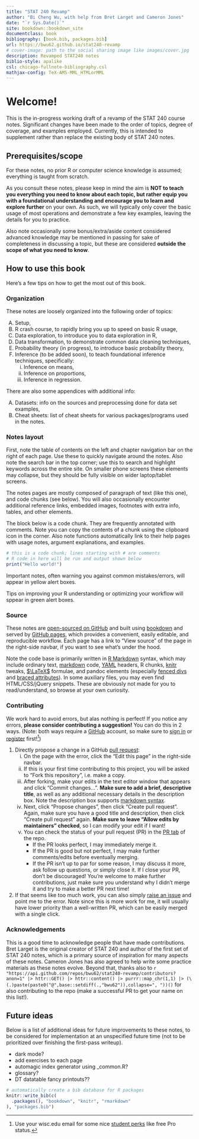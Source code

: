 ```yaml
--- 
title: "STAT 240 Revamp"
author: "Bi Cheng Wu, with help from Bret Larget and Cameron Jones"
date: "`r Sys.Date()`"
site: bookdown::bookdown_site
documentclass: book
bibliography: [book.bib, packages.bib]
url: https://bwu62.github.io/stat240-revamp
# cover-image: path to the social sharing image like images/cover.jpg
description: Revamped STAT240 notes
biblio-style: apalike
csl: chicago-fullnote-bibliography.csl
mathjax-config: TeX-AMS-MML_HTMLorMML
---
```



# Welcome! {-}

This is the in-progress working draft of a revamp of the STAT 240 course notes. Significant changes have been made to the order of topics, degree of coverage, and examples employed. Currently, this is intended to supplement rather than replace the existing body of STAT 240 notes.


## Prerequisites/scope {-}

For these notes, no prior R or computer science knowledge is assumed; everything is taught from scratch.

As you consult these notes, please keep in mind the aim is **NOT to teach you everything you need to know about each topic, but rather equip you with a foundational understanding and encourage you to learn and explore further** on your own. As such, we will typically only cover the basic usage of most operations and demonstrate a few key examples, leaving the details for you to practice.

Also note occasionally some bonus/extra/aside content considered advanced knowledge may be mentioned in passing for sake of completeness in discussing a topic, but these are considered **outside the scope of what you need to know**.


## How to use this book {-}

Here's a few tips on how to get the most out of this book.


### Organization {-}

These notes are loosely organized into the following order of topics:

 A.  Setup,
 B.  R crash course, to rapidly bring you up to speed on basic R usage,
 C.  Data exploration, to introduce you to data exploration in R,
 D.  Data transformation, to demonstrate common data cleaning techniques,
 E.  Probability theory (in progress), to introduce basic probability theory,
 F.  Inference (to be added soon), to teach foundational inference techniques, specifically:
     i.   Inference on means,
     ii.  Inference on proportions,
     iii. Inference in regression.

There are also some appendices with additional info:

 A.  Datasets: info on the sources and preprocessing done for data set examples,
 B.  Cheat sheets: list of cheat sheets for various packages/programs used in the notes.


### Notes layout {-}

First, note the table of contents on the left and chapter navigation bar on the right of each page. Use these to quickly navigate around the notes. Also note the search bar in the top corner; use this to search and highlight keywords across the entire site. On smaller phone screens these elements may collapse, but they should be fully visible on wider laptop/tablet screens.

The notes pages are mostly composed of paragraph of text (like this one), and code chunks (see below). You will also occasionally encounter additional reference links, embedded images, footnotes with extra info, tables, and other elements.

The block below is a code chunk. They are frequently annotated with comments. Note you can copy the contents of a chunk using the clipboard icon in the corner. Also note functions automatically link to their help pages with usage notes, argument explanations, and examples.

```r
# this is a code chunk; lines starting with # are comments
# R code in here will be run and output shown below
print("Hello world!")
```

:::{.note}
Important notes, often warning you against common mistakes/errors, will appear in yellow alert boxes.
:::

:::{.tip}
Tips on improving your R understanding or optimizing your workflow will sppear in green alert boxes.
:::


### Source {-}

These notes are [open-sourced on GitHub](https://github.com/bwu62/stat240-revamp) and built using [bookdown](https://github.com/rstudio/bookdown) and served by [GitHub pages](https://pages.github.com), which provides a convenient, easily editable, and reproducible workflow. Each page has a link to "View source" of the page in the right-side navbar, if you want to see what's under the hood.

Note the code base is primarily written in [R Markdown](https://rmarkdown.rstudio.com/lesson-1.html) syntax, which may include ordinary text, [markdown](https://www.markdownguide.org/basic-syntax) code, [YAML](https://yaml.org) headers, R chunks, [knitr](https://yihui.org/knitr/options) tweaks, [$\LaTeX$](https://www.overleaf.com/learn/latex/Mathematical_expressions) formulae, and pandoc elements (especially [fenced divs](https://pandoc.org/MANUAL.html#divs-and-spans) and [braced attributes](https://pandoc.org/MANUAL.html#extension-bracketed_spans)). In some auxiliary files, you may even find HTML/CSS/jQuery snippets. These are obviously not made for you to read/understand, so browse at your own curiosity.


### Contributing {-}

We work hard to avoid errors, but alas nothing is perfect! If you notice any errors, **please consider contributing a suggestion!** You can do this in 2 ways. (Note: both ways require a [GitHub](https://github.com) account, so make sure to [sign in](https://github.com/login) or [register](https://github.com/signup?source=login) first!^[Use your wisc.edu email for some nice [student perks](https://github.com/edu/students) like free Pro status.])

 1. Directly propose a change in a GitHub [pull request](https://docs.github.com/en/pull-requests/collaborating-with-pull-requests/proposing-changes-to-your-work-with-pull-requests/about-pull-requests):
    i.   On the page with the error, click the "Edit this page" in the right-side navbar.
    ii.  If this is your first time contributing to this project, you will be asked to "Fork this repository", i.e. make a copy.
    iii. After forking, make your edits in the text editor window that appears and click "Commit changes...". **Make sure to add a brief, descriptive title**, as well as any additional necessary details in the description box. Note the description box supports [markdown syntax](https://www.markdownguide.org/basic-syntax).
    iv.  Next, click "Propose changes", then click "Create pull request". Again, make sure you have a good title and description, then click "Create pull request" again. **Make sure to leave "Allow edits by maintainers" checked**, so I can modify your edit if I want!
    v.   You can check the status of your pull request (PR) in the [PR tab](https://github.com/bwu62/stat240-revamp/pulls) of the repo.
         - If the PR looks perfect, I may immediately merge it.
         - If the PR is good but not perfect, I may make further comments/edits before eventually merging.
         - If the PR isn't up to par for some reason, I may discuss it more, ask follow up questions, or simply close it. If I close your PR, don't be discouraged! You're welcome to make further contributions, just make sure you understand why I didn't merge it and try to make a better PR next time!
 
 2. If that seems like too much work, you can also simply [raise an issue](https://github.com/bwu62/stat240-revamp/issues/new/choose) and point me to the error. Note since this is more work for me, it will usually have lower priority than a well-written PR, which can be easily merged with a single click.


### Acknowledgements {-}

This is a good time to acknowledge people that have made contributions. Bret Larget is the original creator of STAT 240 and author of the first set of STAT 240 notes, which is a primary source of inspiration for many aspects of these notes. Cameron Jones has also agreed to help write some practice materials as these notes evolve. Beyond that, thanks also to `r "https://api.github.com/repos/bwu62/stat240-revamp/contributors?anon=1" |> httr::GET() |> httr::content() |> purrr::map_chr(1,1) |> (\(.)paste(paste0("@",base::setdiff(.,"bwu62")),collapse=", "))()` for also contributing to the repo (make a successful PR to get your name on this list!).


## Future ideas {-}

Below is a list of additional ideas for future improvements to these notes, to be considered for implementation at an unspecified future time (not to be prioritized over finishing the first-pass writeup).

 - dark mode?
 - add exercises to each page
 - automagic index generator using _common.R?
 - glossary?
 - DT datatable fancy printouts??


<!--

dataset ideas (note: should prioritize datasets most students would find interesting)

 - olympics
 - politics
 - crime
 - causes of death
 - climate
 - something economic
 - SSA names

other notes to self:

 - use [params](https://bookdown.org/yihui/rmarkdown/params-declare.html) to control:
   - course directory
   - hw/ds solution generation in files (in separate private repo?)
 - basic data literacy concepts?
   - percent of, percent change, X change
   - percent vs points (and point difference)
   - bad plots
   - biases (survivorship, selection (e.g. sampling, berkson), generalization (e.g. WEIRD))
   - fallacies (prosecutor, gambler, correlation, dredging, regression to mean)
 - build db of past 240 stats
 - rethink discord management
 - sample of graded, commentated papers (example of an A, AB, B, BC, C, D, F)
 - grade by comparing with reference papers
 - conditional stratified sample of papers based on distribution of grades in group
 - after paring down samples, ask Derek & Cameron to help with grading evaluation for calibrating papers
 - pare down more, use focused sample to calibrate TAs/instructors if needed?

-->

```r
# automatically create a bib database for R packages
knitr::write_bib(c(
  .packages(), "bookdown", "knitr", "rmarkdown"
), "packages.bib")
```
